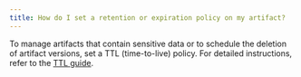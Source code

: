 ```yaml
---
title: How do I set a retention or expiration policy on my artifact?
---
```


To manage artifacts that contain sensitive data or to schedule the deletion of artifact versions, set a TTL (time-to-live) policy. For detailed instructions, refer to the [TTL guide](/guides/core/artifacts/manage-data/ttl).
